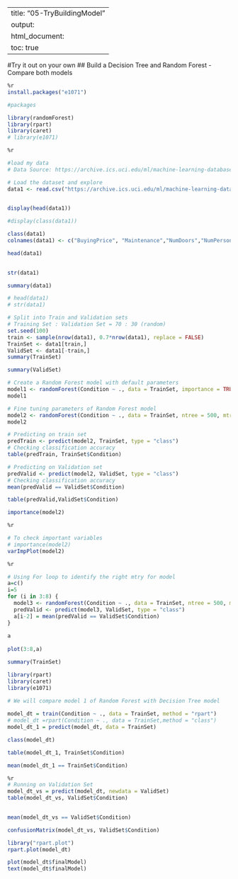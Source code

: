 
---
title: "05-TryBuildingModel"
output:
  html_document:
    toc: true
---


#Try it out on your own
## Build a Decision Tree and Random Forest - Compare both models

```r
%r
install.packages("e1071")
```


```r
#packages

library(randomForest)
library(rpart)
library(caret)
# library(e1071)
```


```r
%r

#load my data
# Data Source: https://archive.ics.uci.edu/ml/machine-learning-databases/car/

# Load the dataset and explore
data1 <- read.csv("https://archive.ics.uci.edu/ml/machine-learning-databases/car/car.data", header = TRUE)
 

```


```r
display(head(data1))

#display(class(data1))
```


```r
class(data1)
colnames(data1) <- c("BuyingPrice", "Maintenance","NumDoors","NumPersons", "BootSpace","Safety","Condition")

```


```r
head(data1)
 

```


```r
str(data1)
```


```r
summary(data1)
```


```r
# head(data1)
# str(data1)

# Split into Train and Validation sets
# Training Set : Validation Set = 70 : 30 (random)
set.seed(100)
train <- sample(nrow(data1), 0.7*nrow(data1), replace = FALSE)
TrainSet <- data1[train,]
ValidSet <- data1[-train,]
summary(TrainSet)

```


```r
summary(ValidSet)
```


```r
# Create a Random Forest model with default parameters
model1 <- randomForest(Condition ~ ., data = TrainSet, importance = TRUE)
model1
```


```r
# Fine tuning parameters of Random Forest model
model2 <- randomForest(Condition ~ ., data = TrainSet, ntree = 500, mtry = 6, importance = TRUE)
model2

```


```r
# Predicting on train set
predTrain <- predict(model2, TrainSet, type = "class")
# Checking classification accuracy
table(predTrain, TrainSet$Condition)  
```


```r
# Predicting on Validation set
predValid <- predict(model2, ValidSet, type = "class")
# Checking classification accuracy
mean(predValid == ValidSet$Condition)                    

```


```r
table(predValid,ValidSet$Condition)
```


```r
importance(model2) 
```


```r
%r

# To check important variables
# importance(model2)        
varImpPlot(model2)  
```


```r
%r

# Using For loop to identify the right mtry for model
a=c()
i=5
for (i in 3:8) {
  model3 <- randomForest(Condition ~ ., data = TrainSet, ntree = 500, mtry = i, importance = TRUE)
  predValid <- predict(model3, ValidSet, type = "class")
  a[i-2] = mean(predValid == ValidSet$Condition)
}
 
a
 
plot(3:8,a)
```


```r
summary(TrainSet)
```


```r
library(rpart)
library(caret)
library(e1071)
```


```r
# We will compare model 1 of Random Forest with Decision Tree model
 
model_dt = train(Condition ~ ., data = TrainSet, method = "rpart")
# model_dt =rpart(Condition ~ ., data = TrainSet,method = "class")
model_dt_1 = predict(model_dt, data = TrainSet)

class(model_dt)

```


```r
table(model_dt_1, TrainSet$Condition)
```


```r
mean(model_dt_1 == TrainSet$Condition)
```


```r
%r
# Running on Validation Set
model_dt_vs = predict(model_dt, newdata = ValidSet)
table(model_dt_vs, ValidSet$Condition)
 

```


```r
mean(model_dt_vs == ValidSet$Condition)
```


```r
confusionMatrix(model_dt_vs, ValidSet$Condition)
```


```r
library("rpart.plot")
rpart.plot(model_dt)
```


```r
plot(model_dt$finalModel)
text(model_dt$finalModel)
```


```r

```

